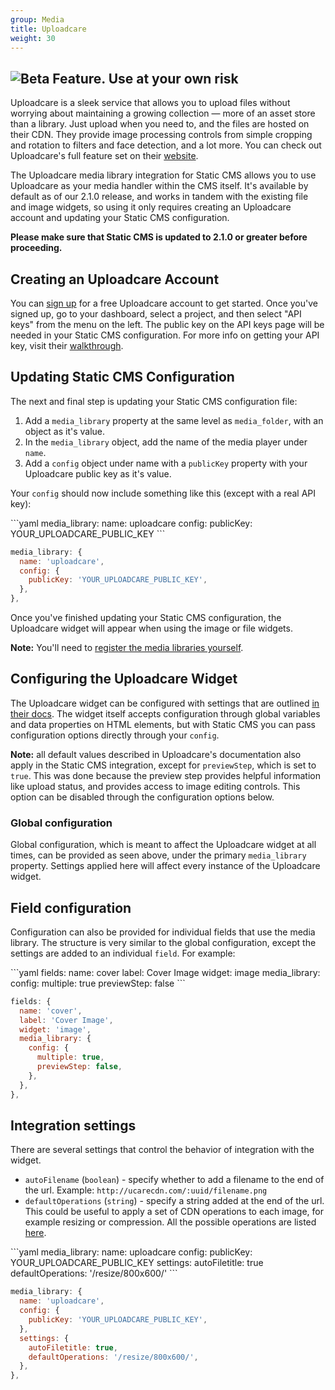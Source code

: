 ```yaml
---
group: Media
title: Uploadcare
weight: 30
---
```


## <img src="https://img.shields.io/badge/-Beta%20Feature-blue" alt="Beta Feature. Use at your own risk" title="Beta Feature. Use at your own risk" />

Uploadcare is a sleek service that allows you to upload files without worrying about maintaining a growing collection — more of an asset store than a library. Just upload when you need to, and the files are hosted on their CDN. They provide image processing controls from simple cropping and rotation to filters and face detection, and a lot more. You can check out Uploadcare's full feature set on their [website](https://uploadcare.com/).

The Uploadcare media library integration for Static CMS allows you to use Uploadcare as your media handler within the CMS itself. It's available by default as of our 2.1.0 release, and works in tandem with the existing file and image widgets, so using it only requires creating an Uploadcare account and updating your Static CMS configuration.

**Please make sure that Static CMS is updated to 2.1.0 or greater before proceeding.**

## Creating an Uploadcare Account

You can [sign up](https://uploadcare.com/accounts/signup/) for a free Uploadcare account to get started. Once you've signed up, go to your dashboard, select a project, and then select "API keys" from the menu on the left. The public key on the API keys page will be needed in your Static CMS configuration. For more info on getting your API key, visit their [walkthrough](https://uploadcare.com/docs/keys/).

## Updating Static CMS Configuration

The next and final step is updating your Static CMS configuration file:

1. Add a `media_library` property at the same level as `media_folder`, with an object as it's value.
2. In the `media_library` object, add the name of the media player under `name`.
3. Add a `config` object under name with a `publicKey` property with your Uploadcare public key as it's value.

Your `config` should now include something like this (except with a real API key):

<CodeTabs>
```yaml
media_library:
  name: uploadcare
  config:
    publicKey: YOUR_UPLOADCARE_PUBLIC_KEY
```

```js
media_library: {
  name: 'uploadcare',
  config: {
    publicKey: 'YOUR_UPLOADCARE_PUBLIC_KEY',
  },
},
```
</CodeTabs>

Once you've finished updating your Static CMS configuration, the Uploadcare widget will appear when using the image or file widgets.

**Note:** You'll need to [register the media libraries yourself](/blog/2019/07/netlify-cms-gatsby-plugin-4-0-0#using-media-libraries-with-netlify-cms-app).

## Configuring the Uploadcare Widget

The Uploadcare widget can be configured with settings that are outlined [in their docs](https://uploadcare.com/docs/file_uploads/widget/options/). The widget itself accepts configuration through global variables and data properties on HTML elements, but with Static CMS you can pass configuration options directly through your `config`.

**Note:** all default values described in Uploadcare's documentation also apply in the Static CMS integration, except for `previewStep`, which is set to `true`. This was done because the preview step provides helpful information like upload status, and provides access to image editing controls. This option can be disabled through the configuration options below.

### Global configuration

Global configuration, which is meant to affect the Uploadcare widget at all times, can be provided as seen above, under the primary `media_library` property. Settings applied here will affect every instance of the Uploadcare widget.

## Field configuration

Configuration can also be provided for individual fields that use the media library. The structure is very similar to the global configuration, except the settings are added to an individual `field`. For example:

<CodeTabs>
```yaml
fields:
  name: cover
  label: Cover Image
  widget: image
  media_library:
    config:
      multiple: true
      previewStep: false
```

```js
fields: {
  name: 'cover',
  label: 'Cover Image',
  widget: 'image',
  media_library: {
    config: {
      multiple: true,
      previewStep: false,
    },
  },
},
```
</CodeTabs>

## Integration settings

There are several settings that control the behavior of integration with the widget.

* `autoFilename` (`boolean`) - specify whether to add a filename to the end of the url. Example: `http://ucarecdn.com/:uuid/filename.png`
* `defaultOperations` (`string`) - specify a string added at the end of the url. This could be useful to apply a set of CDN operations to each image, for example resizing or compression. All the possible operations are listed [here](https://uploadcare.com/docs/api_reference/cdn/).

<CodeTabs>
```yaml
media_library:
  name: uploadcare
  config:
    publicKey: YOUR_UPLOADCARE_PUBLIC_KEY
  settings:
    autoFiletitle: true
    defaultOperations: '/resize/800x600/'
```

```js
media_library: {
  name: 'uploadcare',
  config: {
    publicKey: 'YOUR_UPLOADCARE_PUBLIC_KEY',
  },
  settings: {
    autoFiletitle: true,
    defaultOperations: '/resize/800x600/',
  },
},
```
</CodeTabs>
